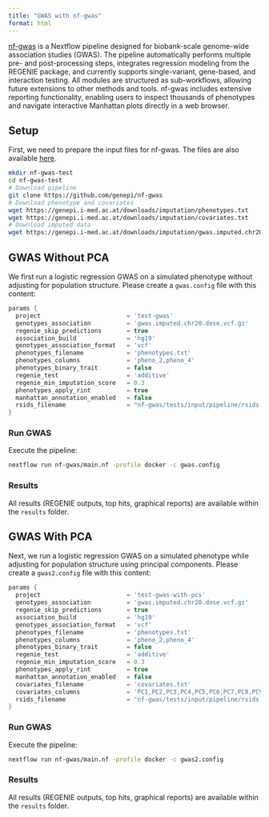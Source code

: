 ```yaml
---
title: "GWAS with nf-gwas"
format: html
---
```


[nf-gwas](https://github.com/genepi/nf-gwas) is a Nextflow pipeline designed for biobank-scale genome-wide association studies (GWAS). The pipeline automatically performs multiple pre- and post-processing steps, integrates regression modeling from the REGENIE package, and currently supports single-variant, gene-based, and interaction testing. All modules are structured as sub-workflows, allowing future extensions to other methods and tools. nf-gwas includes extensive reporting functionality, enabling users to inspect thousands of phenotypes and navigate interactive Manhattan plots directly in a web browser.

## Setup

First, we need to prepare the input files for nf-gwas. The files are also available [here](/data.html).

```bash
mkdir nf-gwas-test
cd nf-gwas-test
# Download pipeline
git clone https://github.com/genepi/nf-gwas
# Download phenotype and covariates
wget https://genepi.i-med.ac.at/downloads/imputation/phenotypes.txt
wget https://genepi.i-med.ac.at/downloads/imputation/covariates.txt
# Download imputed data
wget https://genepi.i-med.ac.at/downloads/imputation/gwas.imputed.chr20.dose.vcf.gz
```

## GWAS Without PCA

We first run a logistic regression GWAS on a simulated phenotype without adjusting for population structure. Please create a `gwas.config` file with this content:

```groovy
params {
  project                        = 'test-gwas'
  genotypes_association          = 'gwas.imputed.chr20.dose.vcf.gz'
  regenie_skip_predictions       = true
  association_build              = 'hg19'
  genotypes_association_format   = 'vcf'
  phenotypes_filename            = 'phenotypes.txt'
  phenotypes_columns             = 'pheno_2,pheno_4'
  phenotypes_binary_trait        = false
  regenie_test                   = 'additive'
  regenie_min_imputation_score   = 0.3
  phenotypes_apply_rint          = true
  manhattan_annotation_enabled   = false
  rsids_filename                 = "nf-gwas/tests/input/pipeline/rsids.tsv.gz"
}
```

### Run GWAS

Execute the pipeline:

```bash
nextflow run nf-gwas/main.nf -profile docker -c gwas.config
```

### Results

All results (REGENIE outputs, top hits, graphical reports) are available within the `results` folder.

## GWAS With PCA

Next, we run a logistic regression GWAS on a simulated phenotype while adjusting for population structure using principal components. Please create a `gwas2.config` file with this content:

```groovy
params {
  project                        = 'test-gwas-with-pcs'
  genotypes_association          = 'gwas.imputed.chr20.dose.vcf.gz'
  regenie_skip_predictions       = true
  association_build              = 'hg19'
  genotypes_association_format   = 'vcf'
  phenotypes_filename            = 'phenotypes.txt'
  phenotypes_columns             = 'pheno_2,pheno_4'
  phenotypes_binary_trait        = false
  regenie_test                   = 'additive'
  regenie_min_imputation_score   = 0.3
  phenotypes_apply_rint          = true
  manhattan_annotation_enabled   = false
  covariates_filename            = 'covariates.txt'
  covariates_columns             = 'PC1,PC2,PC3,PC4,PC5,PC6,PC7,PC8,PC9,PC10'
  rsids_filename                 = "nf-gwas/tests/input/pipeline/rsids.tsv.gz"
}
```

### Run GWAS

Execute the pipeline:

```bash
nextflow run nf-gwas/main.nf -profile docker -c gwas2.config
```

### Results

All results (REGENIE outputs, top hits, graphical reports) are available within the `results` folder.
